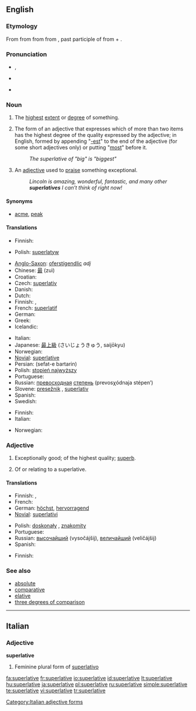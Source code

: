 {{was wotd|2008|March|11}}
{{wikipedia}}
==English==

===Etymology===
From {{etyl|enm|en}} {{term|superlatyf|lang=enm}} from {{etyl|fro|en}} {{term|superlatif|lang=fro}} from {{LL.}} {{term|superlativus|superlātīvus|lang=la}} from {{etyl|la|en}} {{term|superlatus|superlātus|extravagant, of hyperbole|lang=la}}, past participle of {{term|superfero||carry over|lang=la}} from {{term|super||above|lang=la}} + {{term|fero||bear, carry|lang=la}}.

===Pronunciation===
* {{a|RP}} {{IPA|/suːˈpɜː.lə.tɪv/|/sjuːˈpɜː.lə.tɪv/}}, {{SAMPA|/su:"p3:(r).l@.tIv/}}
* {{a|US}} {{IPA|/suːˈpɝː.lə.tɪv/|/sjuːˈpɝː.lə.tɪv/}}
* {{audio|en-us-superlative.ogg|Audio (US)}}

===Noun===
{{en-noun}}

# The [[highest]] [[extent]] or [[degree]] of something.
# {{grammar}} The form of an adjective that expresses which of more than two items has the highest degree of the quality expressed by the adjective; in English, formed by appending "[[-est]]" to the end of the adjective (for some short adjectives only) or putting "[[most]]" before it.
#: ''The superlative of "big" is "biggest"''
# {{informal}} An [[adjective]] used to [[praise]] something exceptional.
#: ''Lincoln is amazing, wonderful, fantastic, and many other '''superlatives''' I can’t think of right now!''

====Synonyms====
* {{sense|highest degree}} [[acme]], [[peak]]

====Translations====
{{trans-top|highest degree of something}}
* Finnish: {{t+|fi|huippu}}
{{trans-mid}}
* Polish: [[superlatyw]] {{m}}
{{trans-bottom}}

{{trans-top|form of adjective expressing "most"}}
* [[Anglo-Saxon]]: [[oferstígendlic]] ''adj''
* Chinese: [[最]] (zuì)
* Croatian: {{t+|hr|superlativ|m}}
* Czech: [[superlativ]] {{m}}
* Danish: {{t-|da|superlativ}}
* Dutch: {{t+|nl|overtreffende trap|m}}
* Finnish: {{t+|fi|superlatiivi}}, {{t|fi|yliaste}}
* French: [[superlatif]] {{m}}
* German: {{t+|de|Superlativ|m}}
* Greek: {{t|el|υπερθετικός|m|sc=Grek}}
* Icelandic: {{t+|is|efsta stig|n}}
{{trans-mid}}
* Italian: {{t-|it|superlativo|m}}
* Japanese: [[最上級]] (さいじょうきゅう, saijōkyu)
* Norwegian: {{t-|no|superlativ|m}}
* [[Novial]]: [[superlative]]
* Persian: {{fa-Arab|[[صفت برترین]]}} (sefat-e bartarin)
* Polish: [[stopień najwyższy]] {{m}}
* Portuguese: {{t+|pt|superlativo|m}}
* Russian: [[превосходный|превосходная]] [[степень]] (prevosχódnaja stépen’) {{f}}
* Slovene: [[presežnik]] {{m}}, [[superlativ]] {{m}}
* Spanish: {{t-|es|superlativo|m}}
* Swedish: {{t+|sv|superlativ|n}}
{{trans-bottom}}

{{trans-top|adjective used to praise}}
* Finnish: {{t+|fi|superlatiivi}}
* Italian: {{t-|it|superlativo|m}}
{{trans-mid}}
* Norwegian: {{t-|no|superlativ|n}}
{{trans-bottom}}

===Adjective===
{{en-adj|-}}

# Exceptionally good; of the highest quality; [[superb]].
# {{grammar}} Of or relating to a superlative.

====Translations====
{{trans-top|exceptionally good}}
* Finnish: {{t+|fi|erinomainen}}, {{t|fi|häikäisevä}}
* French: {{t+|fr|suprême}}
* German: [[höchst]], [[hervorragend]]
* [[Novial]]: [[superlativi]]
{{trans-mid}}
* Polish: [[doskonały]] {{m}}, [[znakomity]] {{m}}
* Portuguese: {{t+|pt|supremo}}
* Russian: [[высочайший]] (vysočájšij), [[величайший]] (veličájšij)
* Spanish: {{t+|es|supremo}}
{{trans-bottom}}

{{trans-top|of or pertaining to a superlative}}
* Finnish: {{t|fi|superlatiivinen}}
{{trans-mid}}
{{trans-bottom}}

===See also===
* [[absolute]]
* [[comparative]]
* [[elative]]
* [[three degrees of comparison]]

----

==Italian==

===Adjective===
'''superlative''' {{f}}

# Feminine plural form of [[superlativo]]

[[Category:Italian adjective forms]]

[[fa:superlative]]
[[fr:superlative]]
[[io:superlative]]
[[id:superlative]]
[[lt:superlative]]
[[hu:superlative]]
[[ja:superlative]]
[[pl:superlative]]
[[ru:superlative]]
[[simple:superlative]]
[[te:superlative]]
[[vi:superlative]]
[[tr:superlative]]